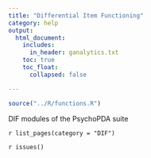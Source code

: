 ```yaml
---
title: "Differential Item Functioning"
category: help
output: 
  html_document:
    includes:
      in_header: ganalytics.txt
    toc: true
    toc_float:
      collapsed: false

---
```



```r
source("../R/functions.R")
```


DIF modules of the PsychoPDA suite

`r list_pages(category = "DIF")`

`r issues()`